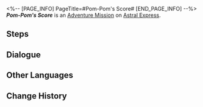 <%-- [PAGE_INFO]
PageTitle=#Pom-Pom's Score#
[END_PAGE_INFO] --%>
{{Stub|Dialogue.}}
{{Mission Infobox
|id            = 4050009
|title         = 
|image         = <!--Mission Pom-Pom's Score.png-->
|type          = Adventure
|event_name    = 
|chapter       = 
|requirements  = {{subst:void|<!--Unknown: {"Type":"Manual"}-->}}
|summary       = <!--official mission summary from Fate's Atlas-->
|characters    = Pom-Pom; Trailblazer
|startLocation = [[Astral Express]] - [[Parlor Car]]
|world         = Astral Express
|area          = Parlor Car
|prev          = 
|next          = 
|rewards       = Sparse Aether*2; Virtual Particle*1; Credit*8,000
}}
'''''Pom-Pom's Score''''' is an [[Adventure Mission]] on [[Astral Express]].

==Steps==


<!--
==Gameplay Notes==

--><!--
==Trial Character==

-->
==Dialogue==
{{Stub Dialogue}}

{{Dialogue End}}

==Other Languages==
{{Other Languages
|en   = Pom-Pom's Score
|zhs  = 帕姆得分
|zht  = 帕姆得分
|ja   = パムの得点
|ko   = 폼폼 득점
|es   = La puntuación de Pom-Pom
|fr   = La note de Pom-Pom
|ru   = Баллы Пом-Пом
|th   = คะแนนของ Pom-Pom
|vi   = Điểm Của Pom-Pom
|de   = Pom-Poms Punktzahl
|id   = Skor Pom-Pom
|pt   = Pontuação de Pom-Pom
}}

==Change History==
{{Change History|1.0}}
